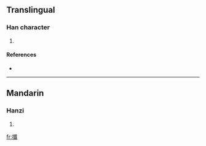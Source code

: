 ==Translingual==

===Han character===
{{Han char|rn=64|rad=手|as=17|sn=20|four=5305<sub>0</sub>|canj=手人戈一 (QOIM)}}

# {{defn|Han|sort=手17}}

====References====
* {{Han ref|kx=0462.500|dkj=12979|dj=0812.090|hdz=31984.150|uh=6515|ud=25877|bh=F44D|bd=62541}}

----

==Mandarin==

===Hanzi===
{{cmn-hanzi|pin=[[sān]] ([[san1]])|wg=san<sup>1</sup>}}

# {{defn|Mandarin}}

[[fr:攕]]